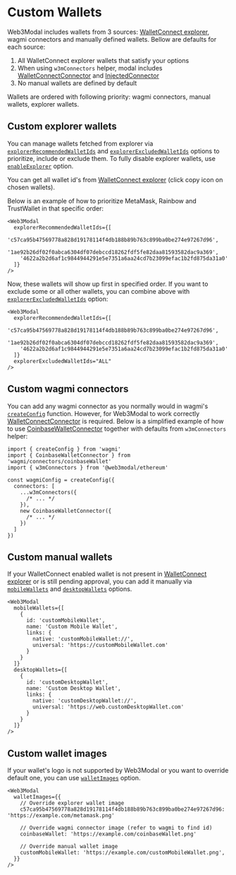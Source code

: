 # Custom Wallets

Web3Modal includes wallets from 3 sources: [WalletConnect explorer](https://walletconnect.com/explorer), wagmi connectors and manually defined wallets.
Bellow are defaults for each source:

1. All WalletConnect explorer wallets that satisfy your options
2. When using `w3mConnectors` helper, modal includes [WalletConnectConnector](https://wagmi.sh/react/connectors/walletConnect) and [InjectedConnector](https://wagmi.sh/react/connectors/injected)
3. No manual wallets are defined by default

Wallets are ordered with following priority: wagmi connectors, manual wallets, explorer wallets.

## Custom explorer wallets

You can manage wallets fetched from explorer via [`explorerRecommendedWalletIds`](./options#explorerrecommendedwalletids-optional) and [`explorerExcludedWalletIds`](./options#explorerexcludedwalletids-optional) options to prioritize, include or exclude them.
To fully disable explorer wallets, use [`enableExplorer`](./options#enableexplorer-optional) option.

You can get all wallet id's from [WalletConnect explorer](https://walletconnect.com/explorer?type=wallet) (click copy icon on chosen wallets).

Below is an example of how to prioritize MetaMask, Rainbow and TrustWallet in that specific order:

```tsx
<Web3Modal
  explorerRecommendedWalletIds={[
    'c57ca95b47569778a828d19178114f4db188b89b763c899ba0be274e97267d96',
    '1ae92b26df02f0abca6304df07debccd18262fdf5fe82daa81593582dac9a369',
    '4622a2b2d6af1c9844944291e5e7351a6aa24cd7b23099efac1b2fd875da31a0'
  ]}
/>
```

Now, these wallets will show up first in specified order. If you want to exclude some or all other wallets, you can combine above with [`explorerExcludedWalletIds`](./options#explorerexcludedwalletids-optional) option:

```tsx
<Web3Modal
  explorerRecommendedWalletIds={[
    'c57ca95b47569778a828d19178114f4db188b89b763c899ba0be274e97267d96',
    '1ae92b26df02f0abca6304df07debccd18262fdf5fe82daa81593582dac9a369',
    '4622a2b2d6af1c9844944291e5e7351a6aa24cd7b23099efac1b2fd875da31a0'
  ]}
  explorerExcludedWalletIds="ALL"
/>
```

## Custom wagmi connectors

You can add any wagmi connector as you normally would in wagmi's [`createConfig`](https://wagmi.sh/react/config) function. However, for Web3Modal to work correctly [WalletConnectConnector](https://wagmi.sh/react/connectors/walletConnect) is required.
Below is a simplified example of how to use [CoinbaseWalletConnector](https://wagmi.sh/react/connectors/coinbaseWallet) together with defaults from `w3mConnectors` helper:

```tsx
import { createConfig } from 'wagmi'
import { CoinbaseWalletConnector } from 'wagmi/connectors/coinbaseWallet'
import { w3mConnectors } from '@web3modal/ethereum'

const wagmiConfig = createConfig({
  connectors: [
    ...w3mConnectors({
      /* ... */
    }),
    new CoinbaseWalletConnector({
      /* ... */
    })
  ]
})
```

## Custom manual wallets

If your WalletConnect enabled wallet is not present in [WalletConnect explorer](https://walletconnect.com/explorer) or is still pending approval,
you can add it manually via [`mobileWallets`](./options#mobilewallets-optional) and [`desktopWallets`](./options#desktopwallets-optional) options.

```tsx
<Web3Modal
  mobileWallets={[
    {
      id: 'customMobileWallet',
      name: 'Custom Mobile Wallet',
      links: {
        native: 'customMobileWallet://',
        universal: 'https://customMobileWallet.com'
      }
    }
  ]}
  desktopWallets={[
    {
      id: 'customDesktopWallet',
      name: 'Custom Desktop Wallet',
      links: {
        native: 'customDesktopWallet://',
        universal: 'https://web.customDesktopWallet.com'
      }
    }
  ]}
/>
```

## Custom wallet images

If your wallet's logo is not supported by Web3Modal or you want to override default one, you can use [`walletImages`](./options#walletimages-optional) option.

```tsx
<Web3Modal
  walletImages={{
    // Override explorer wallet image
    c57ca95b47569778a828d19178114f4db188b89b763c899ba0be274e97267d96: 'https://example.com/metamask.png'

    // Override wagmi connector image (refer to wagmi to find id)
    coinbaseWallet: 'https://example.com/coinbaseWallet.png'

    // Override manual wallet image
    customMobileWallet: 'https://example.com/customMobileWallet.png',
  }}
/>
```
